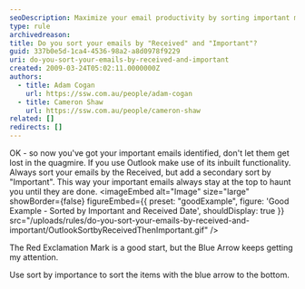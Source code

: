 ```yaml
---
seoDescription: Maximize your email productivity by sorting important messages received at the top with Outlook's built-in functionality.
type: rule
archivedreason:
title: Do you sort your emails by "Received" and "Important"?
guid: 337b0e5d-1ca4-4536-98a2-a8d0978f9229
uri: do-you-sort-your-emails-by-received-and-important
created: 2009-03-24T05:02:11.0000000Z
authors:
  - title: Adam Cogan
    url: https://ssw.com.au/people/adam-cogan
  - title: Cameron Shaw
    url: https://ssw.com.au/people/cameron-shaw
related: []
redirects: []
---
```


OK - so now you've got your important emails identified, don't let them get lost in the quagmire. If you use Outlook make use of its inbuilt functionality. Always sort your emails by the Received, but add a secondary sort by "Important". This way your important emails always stay at the top to haunt you until they are done.
<imageEmbed
  alt="Image"
  size="large"
  showBorder={false}
  figureEmbed={{
    preset: "goodExample",
    figure: 'Good Example - Sorted by Important and Received Date',
    shouldDisplay: true
  }}
  src="/uploads/rules/do-you-sort-your-emails-by-received-and-important/OutlookSortbyReceivedThenImportant.gif"
/>

The Red Exclamation Mark is a good start, but the Blue Arrow keeps getting my attention.

Use sort by importance to sort the items with the blue arrow to the bottom.